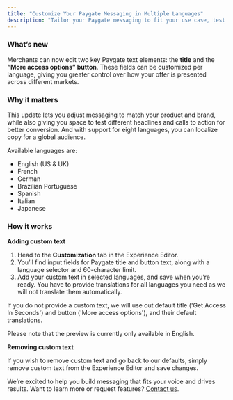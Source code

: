 ```yaml
---
title: "Customize Your Paygate Messaging in Multiple Languages"
description: "Tailor your Paygate messaging to fit your use case, test what converts best, and speak to users in one of eight supported languages—including English (US & UK), Japanese, Spanish, French, and more."
---
```


### What’s new

Merchants can now edit two key Paygate text elements: the **title** and the **“More access options” button**. These fields can be customized per language, giving you greater control over how your offer is presented across different markets.

### Why it matters

This update lets you adjust messaging to match your product and brand, while also giving you space to test different headlines and calls to action for better conversion. And with support for eight languages, you can localize copy for a global audience.

Available languages are:

- English (US & UK)
- French
- German
- Brazilian Portuguese
- Spanish
- Italian
- Japanese

### How it works

**Adding custom text**

1. Head to the **Customization** tab in the Experience Editor.
2. You’ll find input fields for Paygate title and button text, along with a language selector and 60-character limit.
3. Add your custom text in selected languages, and save when you’re ready. You have to provide translations for all languages you need as we will not translate them automatically.

If you do not provide a custom text, we will use out default title ('Get Access In Seconds') and button ('More access options'), and their default translations.

Please note that the preview is currently only available in English.

**Removing custom text**

If you wish to remove custom text and go back to our defaults, simply remove custom text from the Experience Editor and save changes.

We’re excited to help you build messaging that fits your voice and drives results. Want to learn more or request features? [Contact us](mailto:sales@supertab.co).